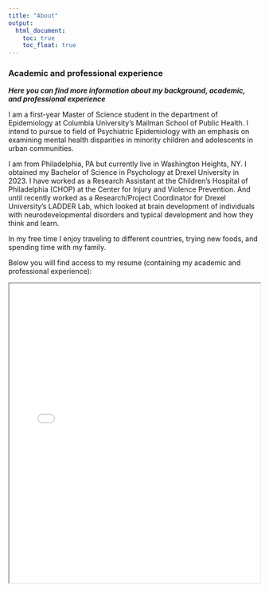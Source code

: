 ```yaml
---
title: "About"
output: 
  html_document:
    toc: true
    toc_float: true
---
```


### Academic and professional experience

***Here you can find more information about my background, academic, and professional experience***

I am a first-year Master of Science student in the department of Epidemiology at Columbia University's Mailman School of Public Health. I intend to pursue to field of Psychiatric Epidemiology with an emphasis on examining mental health disparities in minority children and adolescents in urban communities. 

I am from Philadelphia, PA but currently live in Washington Heights, NY. I obtained my Bachelor of Science in Psychology at Drexel University in 2023. I have worked as a Research Assistant at the Children's Hospital of Philadelphia (CHOP) at the Center for Injury and Violence Prevention. And until recently worked as a Research/Project Coordinator for Drexel University's LADDER Lab, which looked at brain development of individuals with neurodevelopmental disorders and typical development and how they think and learn. 

In my free time I enjoy traveling to different countries, trying new foods, and spending time with my family. 

Below you will find access to my resume (containing my academic and professional experience):

<iframe
      src="images/resume.pdf"
      width="100%"
      height="600px"
      loading="lazy"
      title="PDF-file"
  ></iframe>

